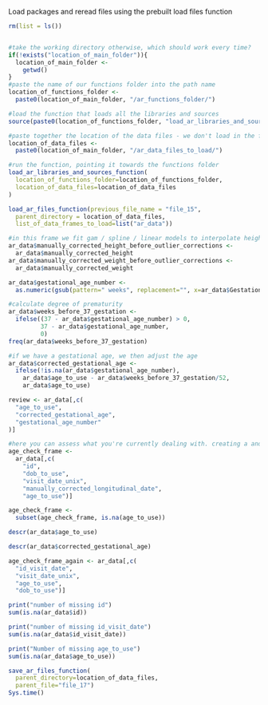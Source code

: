 Load packages and reread files using the prebuilt load files function

```{r, load software packages}
rm(list = ls())


#take the working directory otherwise, which should work every time?
if(!exists("location_of_main_folder")){
  location_of_main_folder <- 
    getwd()
}
#paste the name of our functions folder into the path name
location_of_functions_folder <-
  paste0(location_of_main_folder, "/ar_functions_folder/")

#load the function that loads all the libraries and sources
source(paste0(location_of_functions_folder, "load_ar_libraries_and_sources_function.R"))

#paste together the location of the data files - we don't load in the first file, but we need this location for the end
location_of_data_files <-
  paste0(location_of_main_folder, "/ar_data_files_to_load/")

#run the function, pointing it towards the functions folder
load_ar_libraries_and_sources_function(
  location_of_functions_folder=location_of_functions_folder,
  location_of_data_files=location_of_data_files
)

load_ar_files_function(previous_file_name = "file_15",
  parent_directory = location_of_data_files,
  list_of_data_frames_to_load=list("ar_data"))

```

```{r, saving a version of height and weight before outlier detection and removal}
#in this frame we fit gam / spline / linear models to interpolate height and weight. When doing so, we use the residuals to flag and adjust outliers. Before we adjust anything, we pull out the variables as they stand before outlier detection
ar_data$manually_corrected_height_before_outlier_corrections <-
  ar_data$manually_corrected_height
ar_data$manually_corrected_weight_before_outlier_corrections <-
  ar_data$manually_corrected_weight
```

```{r, turning gestational age into a number and correcting for gestational age}
ar_data$gestational_age_number <- 
  as.numeric(gsub(pattern=" weeks", replacement="", x=ar_data$Gestational.Age..weeks....Birth ))

#calculate degree of prematurity
ar_data$weeks_before_37_gestation <-
  ifelse((37 - ar_data$gestational_age_number) > 0,
         37 - ar_data$gestational_age_number,
         0)
freq(ar_data$weeks_before_37_gestation)

#if we have a gestational age, we then adjust the age
ar_data$corrected_gestational_age <-
  ifelse(!is.na(ar_data$gestational_age_number),
    ar_data$age_to_use - ar_data$weeks_before_37_gestation/52,
    ar_data$age_to_use)

review <- ar_data[,c(
  "age_to_use",
  "corrected_gestational_age",
  "gestational_age_number"
)]
```


```{r, check of ages}
#here you can assess what you're currently dealing with. creating a and b show that we do not have an age if we don't have a confident date of birth, or we don't have a visit_date_unix, which makes sense. Check those two frames to see if that applies
age_check_frame <- 
  ar_data[,c(
    "id", 
    "dob_to_use", 
    "visit_date_unix", 
    "manually_corrected_longitudinal_date", 
    "age_to_use")]

age_check_frame <- 
  subset(age_check_frame, is.na(age_to_use))

descr(ar_data$age_to_use)

descr(ar_data$corrected_gestational_age)

age_check_frame_again <- ar_data[,c(
  "id_visit_date",
  "visit_date_unix", 
  "age_to_use", 
  "dob_to_use")]
```

```{r, let's establish how much missing data we have}
print("number of missing id")
sum(is.na(ar_data$id))

print("number of missing id_visit_date")
sum(is.na(ar_data$id_visit_date))

print("Number of missing age_to_use")
sum(is.na(ar_data$age_to_use))
```


```{r, end of file so save all the listed dataframes into the parent directory}
save_ar_files_function(
  parent_directory=location_of_data_files,
  parent_file="file_17")
Sys.time()
```
